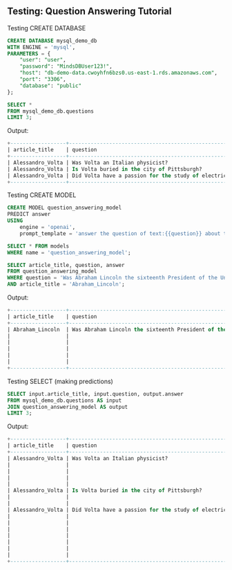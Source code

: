 ## Testing: Question Answering Tutorial

Testing CREATE DATABASE
```sql
CREATE DATABASE mysql_demo_db
WITH ENGINE = 'mysql',
PARAMETERS = {
    "user": "user",
    "password": "MindsDBUser123!",
    "host": "db-demo-data.cwoyhfn6bzs0.us-east-1.rds.amazonaws.com",
    "port": "3306",
    "database": "public"
};

SELECT *
FROM mysql_demo_db.questions
LIMIT 3;

```
Output:
```sql
+------------------+--------------------------------------------------------+-------------+
| article_title    | question                                               | true_answer |
+------------------+--------------------------------------------------------+-------------+
| Alessandro_Volta | Was Volta an Italian physicist?                        | yes         |
| Alessandro_Volta | Is Volta buried in the city of Pittsburgh?             | no          |
| Alessandro_Volta | Did Volta have a passion for the study of electricity? | yes         |
+------------------+--------------------------------------------------------+-------------+
```

Testing CREATE MODEL
```sql
CREATE MODEL question_answering_model
PREDICT answer
USING
    engine = 'openai',
    prompt_template = 'answer the question of text:{{question}} about text:{{article_title}}';

SELECT * FROM models
WHERE name = 'question_answering_model';

SELECT article_title, question, answer
FROM question_answering_model
WHERE question = 'Was Abraham Lincoln the sixteenth President of the United States?'
AND article_title = 'Abraham_Lincoln';

```
Output:
```sql
+------------------+-------------------------------------------------------------------+------------------------------------------------------------------------+
| article_title    | question                                                          | answer                                                                 |
+------------------+-------------------------------------------------------------------+------------------------------------------------------------------------+
| Abraham_Lincoln  | Was Abraham Lincoln the sixteenth President of the United States? | Yes, Abraham Lincoln was the sixteenth President of the United States. |
|                  |                                                                   | He served as President from 1861 until his assassination in 1865.      | 
|                  |                                                                   | During his presidency, he led the country through the Civil War and    |
|                  |                                                                   | issued the Emancipation Proclamation, which declared that all slaves   | 
|                  |                                                                   | in Confederate-held territory were to be set free. He is widely        |
|                  |                                                                   | regarded as one of the greatest Presidents in American history.        |
+------------------+-------------------------------------------------------------------+------------------------------------------------------------------------+
```

Testing SELECT (making predictions)
```sql
SELECT input.article_title, input.question, output.answer
FROM mysql_demo_db.questions AS input
JOIN question_answering_model AS output
LIMIT 3;
```
Output:
```sql
+------------------+--------------------------------------------------------+--------------------------------------------------------+
| article_title    | question                                               | answer                                                 |
+------------------+--------------------------------------------------------+--------------------------------------------------------+
| Alessandro_Volta | Was Volta an Italian physicist?                        | Yes, Alessandro Volta was an Italian physicist. He is  |
|                  |                                                        | best known for his invention of the electric battery,  | 
|                  |                                                        | which he called the "voltaic pile." This invention     |
|                  |                                                        | paved the way for the development of modern electrical |
|                  |                                                        | technology.                                            |
| Alessandro_Volta | Is Volta buried in the city of Pittsburgh?             | No, Alessandro Volta is not buried in the city of      |
|                  |                                                        | Pittsburgh. He is buried in the city of Como, Italy,   |
|                  |                                                        | where he was born and spent most of his life.          |
| Alessandro_Volta | Did Volta have a passion for the study of electricity? | Yes, Alessandro Volta had a passion for the study of   |
|                  |                                                        | electricity. He was a pioneer in the field of          |
|                  |                                                        | electricity and made significant contributions to the  |
|                  |                                                        | understanding of electric potential and the development| 
|                  |                                                        | of the first electric battery, known as the Voltaic    |
|                  |                                                        | pile. His passion for electricity led him to conduct   |
|                  |                                                        | numerous experiments and make important discoveries    |
|                  |                                                        | that paved the way for modern electrical technology.   |
+------------------+--------------------------------------------------------+--------------------------------------------------------+
```
